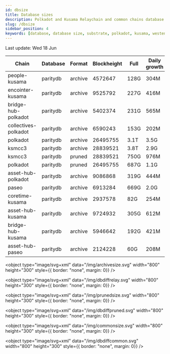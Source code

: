 ```yaml
---
id: dbsize
title: Database sizes
description: Polkadot and Kusama Relaychain and common chains database sizes
slug: /dbsize
sidebar_position: 4
keywords: [database, database size, substrate, polkadot, kusama, westend]
---
```



Last update: Wed 18 Jun

| Chain    | Database   | Format | Blockheight | Full         | Daily growth |
| ------------------------| ----------- | -------- | ------- | ---------- | ----- | 
| people-kusama | paritydb | archive | 4572647 | 128G | 304M |
| encointer-kusama | paritydb | archive | 9525792 | 227G | 416M |
| bridge-hub-polkadot | paritydb | archive | 5402374 | 231G | 565M |
| collectives-polkadot | paritydb | archive | 6590243 | 153G | 202M |
| polkadot | paritydb | archive | 26495755 | 3.1T | 3.5G |
| ksmcc3 | paritydb | archive | 28839521 | 3.8T | 2.9G |
| ksmcc3 | paritydb | pruned | 28839521 | 750G | 976M |
| polkadot | paritydb | pruned | 26495755 | 687G | 1.1G |
| asset-hub-polkadot | paritydb | archive | 9086868 | 319G | 444M |
| paseo | paritydb | archive | 6913284 | 669G | 2.0G |
| coretime-kusama | paritydb | archive | 2937578 | 82G | 254M |
| asset-hub-kusama | paritydb | archive | 9724932 | 305G | 612M |
| bridge-hub-kusama | paritydb | archive | 5946642 | 192G | 421M |
| asset-hub-paseo | paritydb | archive | 2124228 | 60G | 208M |
<object type="image/svg+xml" data="/img/archivesize.svg" width="800" height="300" style={{ border: "none", margin: 0}} />

<object type="image/svg+xml" data="/img/dbdiffrelay.svg" width="800" height="300" style={{ border: "none", margin: 0}} />

<object type="image/svg+xml" data="/img/prunedsize.svg" width="800" height="300" style={{ border: "none", margin: 0}} />

<object type="image/svg+xml" data="/img/dbdiffpruned.svg" width="800" height="300" style={{ border: "none", margin: 0}} />

<object type="image/svg+xml" data="/img/commonsize.svg" width="800" height="300" style={{ border: "none", margin: 0}} />

<object type="image/svg+xml" data="/img/dbdiffcommon.svg" width="800" height="300" style={{ border: "none", margin: 0}} />
